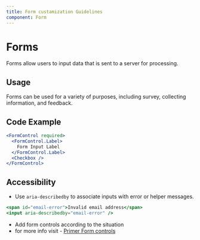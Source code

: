 ```yaml
---
title: Form custamization Guidelines
component: Form 
---
```


# Forms

Forms allow users to input data that is sent to a server for processing.

## Usage

Forms can be used for a variety of purposes, including survey, collecting information, and feedback. 

## Code Example

```jsx copy
<FormControl required>
  <FormControl.Label>
    Form Input Label
  </FormControl.Label>
  <Checkbox />
</FormControl>
```

## Accessibility

- Use `aria-describedby` to associate inputs with error or helper messages.

```jsx copy
<span id="email-error">Invalid email address</span>
<input aria-describedby="email-error" />
```
- Add form controls according to the situation
- for more info visit - [Primer Form controls](https://primer.style/components/form-control)

